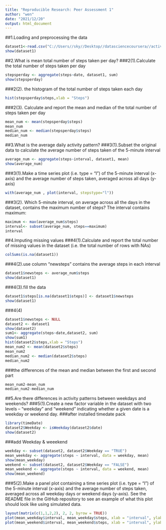 ---
title: "Reproducible Research: Peer Assessment 1"
author: "wen"
date: "2021/12/20"
output: html_document
---
##1.Loading and preprocessing the data
```{r,echo = TRUE}
dataset1<-read.csv("C://Users//sky//Desktop//datasciencecoursera//activity.csv")
show(dataset1)

```
##2.What is mean total number of steps taken per day?
###2(1).Calculate the total number of steps taken per day
```{r,echo = TRUE}
stepsperday <- aggregate(steps~date, dataset1, sum)
show(stepsperday)
```
###2(2). the histogram of the total number of steps taken each day
```{r,echo = TRUE}
hist(stepsperday$steps,xlab = "Steps")
```
###2(3). Calculate and report the mean and median of the total number of steps taken per day
```{r,echo = TRUE}
mean_num <- mean(stepsperday$steps)
mean_num
median_num <- median(stepsperday$steps)
median_num
```
##3.What is the average daily activity pattern?
###3(1).Subset the original data to calculate the average number of steps taken of the 5-minute interval
```{r,echo = TRUE}
average_num <- aggregate(steps~interval, dataset1, mean)
show(average_num)
```
###3(1).Make a time series plot (i.e. \color{red}{\verb|type = "l"|}type = "l") of the 5-minute interval (x-axis) and the average number of steps taken, averaged across all days (y-axis)
```{r,echo = TRUE}
with(average_num , plot(interval, stepstype="l"))
```
###3(2). Which 5-minute interval, on average across all the days in the dataset, contains the maximum number of steps?
The interval contains maximum:
```{r,echo = TRUE}
maximum <- max(average_num$steps)
interval<- subset(average_num, steps==maximum)
interval
```
##4.Imputing missing values
###4(1).Calculate and report the total number of missing values in the dataset (i.e. the total number of rows with NAs)
```{r,echo = TRUE}
colSums(is.na(dataset1))
```
###4(2).use column "newsteps" contains the average steps in each interval
```{r,echo = TRUE}
dataset1$newsteps <- average_num$steps
show(dataset1)
```
###4(3).fill the data
```{r,echo = TRUE}
dataset1$steps[is.na(dataset1$steps)] <- dataset1$newsteps
show(dataset1)
```
###4(4)
```{r,echo = TRUE}
dataset1$newsteps <- NULL
dataset2 <- dataset1
show(dataset2)
sum1<- aggregate(steps~date,dataset2, sum)
show(sum1)
hist(dataset2$steps,xlab = "Steps")
mean_num2 <- mean(dataset2$steps)
mean_num2
median_num2 <- median(dataset2$steps)
median_num2
```
###the differences of the mean and median between the first and second part
```{r,echo = TRUE}
mean_num2-mean_num
median_num2-median_num
```
##5.Are there differences in activity patterns between weekdays and weekends?
###5(1).Create a new factor variable in the dataset with two levels – “weekday” and “weekend” indicating whether a given date is a weekday or weekend day.
###after installed timedate pack
```{r,echo=TRUE}
library(timeDate)
dataset2$Weekday <- isWeekday(dataset2$date)
show(dataset2)
```
###add Weekday & weeekend
```{r,echo = TRUE}
weekday <- subset(dataset2, dataset2$Weekday == "TRUE")
mean_weekday <- aggregate(steps ~ interval, data = weekday, mean)
show(mean_weekday)
weekend <- subset(dataset2, dataset2$Weekday == "FALSE")
mean_weekend <- aggregate(steps ~ interval, data = weekend, mean)
show(mean_weekend)
```
###5(2).Make a panel plot containing a time series plot (i.e. \color{red}{\verb|type = "l"|}type = "l") of the 5-minute interval (x-axis) and the average number of steps taken, averaged across all weekday days or weekend days (y-axis). See the README file in the GitHub repository to see an example of what this plot should look like using simulated data.
```{r,echo = TRUE}
layout(matrix(c(1,1,2,2), 2, 2, byrow = TRUE))
plot(mean_weekday$interval, mean_weekday$steps, xlab = "interval", ylab = "Number of steps", main ="Weekday") 
plot(mean_weekend$interval, mean_weekend$steps, xlab = "interval", ylab = "Number of steps", main ="Weekend")
```
